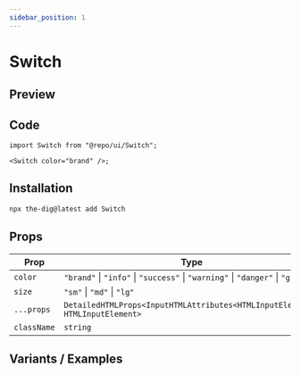 ```yaml
---
sidebar_position: 1
---
```


# Switch

## Preview


<Container className="flex flex-wrap gap-3">
  <Switch color="brand" />
</Container>

## Code

```tsx
import Switch from "@repo/ui/Switch";

<Switch color="brand" />;
````

## Installation

```bash
npx the-dig@latest add Switch
```

## Props

| Prop            | Type                                                                          | Default                                                                                   |
| --------------- | ----------------------------------------------------------------------------- | ----------------------------------------------------------------------------------------- |
| `color`         | `"brand"` \| `"info"` \| `"success"` \| `"warning"` \| `"danger"` \| `"gray"` | `"brand"`                                                                                 |
| `size`          | `"sm"` \| `"md"` \| `"lg"`                                                    | `"md"`                                                                                    |
| `...props`      | `DetailedHTMLProps<InputHTMLAttributes<HTMLInputElement>, HTMLInputElement>`  | [Document](https://developer.mozilla.org/en-US/docs/Web/HTML/Reference/Elements/textarea) |
| `className`     | `string`                                                                      | -                                                                                         |

## Variants / Examples

<Container className="flex flex-wrap gap-3">
  <Switch color="brand" checked />
  <Switch color="danger" checked />
  <Switch color="info" />
  <Switch color="gray" />
  <Switch color="success" />
  <Switch color="warning" />
  <Switch size="lg" />
  <Switch size="sm" />
  <Switch disabled />
</Container>
